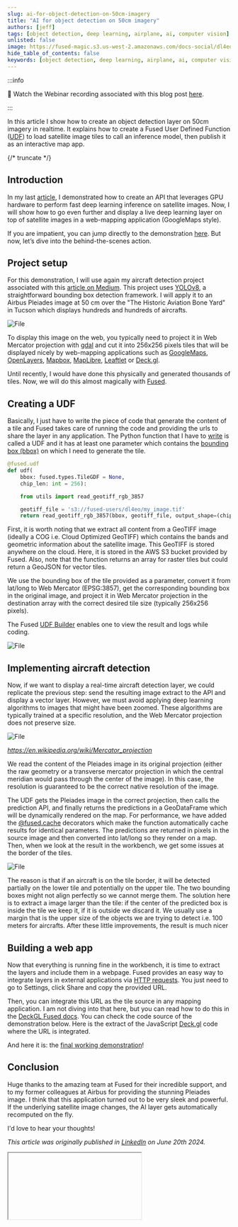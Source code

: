 ```yaml
---
slug: ai-for-object-detection-on-50cm-imagery
title: "AI for object detection on 50cm imagery"
authors: [jeff]
tags: [object detection, deep learning, airplane, ai, computer vision]
unlisted: false
image: https://fused-magic.s3.us-west-2.amazonaws.com/docs-social/dl4eo_preview.png
hide_table_of_contents: false
keywords: [object detection, deep learning, airplane, ai, computer vision]
---
```


:::info

🎥 Watch the Webinar recording associated with this blog post [here](https://www.youtube.com/watch?v=jAoBr_qD63I).

:::

In this article I show how to create an object detection layer on 50cm imagery in realtime. It explains how to create a Fused User Defined Function ([UDF](/core-concepts/write/)) to load satellite image tiles to call an inference model, then publish it as an interactive map app.


<ReactPlayer playsinline={true} className="video__player" playing={true} muted={true} controls height="100%" url="https://fused-magic.s3.us-west-2.amazonaws.com/workbench-walkthrough-videos/dl4eo2.mp4" width="100%" />

{/* truncate */}

## Introduction

In my last [article](https://www.linkedin.com/pulse/create-fast-api-inference-endpoint-deep-learning-jeff-faudi--fbhsc/?trackingId=P0%2F%2FPN8SQA6%2B5T7myTR7Xw%3D%3D), I demonstrated how to create an API that leverages GPU hardware to perform fast deep learning inference on satellite images. Now, I will show how to go even further and display a live deep learning layer on top of satellite images in a web-mapping application (GoogleMaps style).

If you are impatient, you can jump directly to the demonstration [here](https://fused.deepl.earth/). But now, let’s dive into the behind-the-scenes action.

## Project setup

For this demonstration, I will use again my aircraft detection project associated with this [article on Medium](https://medium.com/artificialis/is-yolov8-suitable-for-satellite-imagery-d9a2659a50ab). This project uses [YOLOv8](https://www.ultralytics.com/), a straightforward bounding box detection framework. I will apply it to an Airbus Pleiades image at 50 cm over the "The Historic Aviation Bone Yard" in Tucson which displays hundreds and hundreds of aircrafts.


<div style={{textAlign: 'center'}}>
<img src={ImageTucson} alt="File" style={{}} />
</div>

To display this image on the web, you typically need to project it in Web Mercator projection with [gdal](https://gdal.org/index.html) and cut it into 256x256 pixels tiles that will be displayed nicely by web-mapping applications such as [GoogleMaps](https://developers.google.com/maps), [OpenLayers](https://openlayers.org/), [Mapbox](https://docs.mapbox.com/mapbox-gl-js/guides), [MapLibre](https://maplibre.org/maplibre-gl-js/docs/), [Leaftlet](https://leafletjs.com/) or [Deck.gl](https://deck.gl/).

Until recently, I would have done this physically and generated thousands of tiles. Now, we will do this almost magically with [Fused](http://fused.io/).

## Creating a UDF

Basically, I just have to write the piece of code that generate the content of a tile and Fused takes care of running the code and providing the urls to share the layer in any application. The Python function that I have to [write](/core-concepts/write/) is called a UDF and it has at least one parameter which contains the [bounding box (bbox)](/core-concepts/filetile/#the-bbox-object) on which I need to generate the tile.

```python showLineNumbers
@fused.udf
def udf(
    bbox: fused.types.TileGDF = None,
    chip_len: int = 256):

    from utils import read_geotiff_rgb_3857

    geotiff_file = 's3://fused-users/dl4eo/my_image.tif'
    return read_geotiff_rgb_3857(bbox, geotiff_file, output_shape=(chip_len, chip_len))
```

First, it is worth noting that we extract all content from a GeoTIFF image (ideally a COG i.e. Cloud Optimized GeoTIFF) which contains the bands and geometric information about the satellite image. This GeoTIFF is stored anywhere on the cloud. Here, it is stored in the AWS S3 bucket provided by Fused. Also, note that the function returns an array for raster tiles but could return a GeoJSON for vector tiles.

We use the bounding box of the tile provided as a parameter, convert it from lat/long to Web Mercator (EPSG:3857), get the corresponding bounding box in the original image, and project it in Web Mercator projection in the destination array with the correct desired tile size (typically 256x256 pixels).

The Fused [UDF Builder](/workbench/udf-builder/) enables one to view the result and logs while coding.


<div style={{textAlign: 'center'}}>
<img src={ImageWTucson} alt="File" style={{}} />
</div>

## Implementing aircraft detection

Now, if we want to display a real-time aircraft detection layer, we could replicate the previous step: send the resulting image extract to the API and display a vector layer. However, we must avoid applying deep learning algorithms to images that might have been zoomed. These algorithms are typically trained at a specific resolution, and the Web Mercator projection does not preserve size.


<div style={{textAlign: 'center'}}>
<img src={ImageWprojection} alt="File" style={{}} />
</div>

_https://en.wikipedia.org/wiki/Mercator_projection_

We read the content of the Pleiades image in its original projection (either the raw geometry or a transverse mercator projection in which the central meridian would pass through the center of the image). In this case, the resolution is guaranteed to be the correct native resolution of the image.

The UDF gets the Pleiades image in the correct projection, then calls the prediction API, and finally returns the predictions in a GeoDataFrame which will be dynamically rendered on the map. For performance, we have added the [@fused.cache](/core-concepts/content-management/cache/) decorators which make the function automatically cache results for identical parameters. The predictions are returned in pixels in the source image and then converted into lat/long so they render on a map. Then, when we look at the result in the workbench, we get some issues at the border of the tiles.


<div style={{textAlign: 'center'}}>
<img src={ImagePredicTileFix} alt="File" style={{}} />
</div>

The reason is that if an aircraft is on the tile border, it will be detected partially on the lower tile and potentially on the upper tile. The two bounding boxes might not align perfectly so we cannot merge them. The solution here is to extract a image larger than the tile: if the center of the predicted box is inside the tile we keep it, if it is outside we discard it. We usually use a margin that is the upper size of the objects we are trying to detect i.e. 100 meters for aircrafts. After these little improvements, the result is much nicer

## Building a web app

Now that everything is running fine in the workbench, it is time to extract the layers and include them in a webpage. Fused provides an easy way to integrate layers in external applications via [HTTP requests](/core-concepts/run/#shared-token). You just need to go to Settings, click Share and copy the provided URL.

Then, you can integrate this URL as the tile source in any mapping application. I am not diving into that here, but you can read how to do this in the [DeckGL Fused docs](/user-guide/out/deckgl/). You can check the code source of the demonstration below. Here is the extract of the JavaScript [Deck.gl](http://deck.gl/) code where the URL is integrated.

And here it is: the [final working demonstration](https://fused.deepl.earth/)!

## Conclusion

Huge thanks to the amazing team at Fused for their incredible support, and to my former colleagues at Airbus for providing the stunning Pleiades image. I think that this application turned out to be very sleek and powerful. If the underlying satellite image changes, the AI layer gets automatically recomputed on the fly.

I'd love to hear your thoughts!

_This article was originally published in [LinkedIn](https://www.linkedin.com/pulse/earth-observation-mapping-applications-realtime-deep-faudi--ng7lc/?trackingId=WSoFi5fjQmmUimZ1w0p3Lw) on June 20th 2024._


<div style={{marginTop: '2rem'}}>
<Iframe
  id="iframe-1-dl4eo"
  code={DL4EO_CODE}
  requirements={[
    "/pyarrow/pyarrow-17.0.0-cp312-cp312-pyodide_2024_0_wasm32.whl",
    "micropip",
    "pyodide-unix-timezones", // needed by pyarrow
    "requests",
    // Commonly used in product:
    "streamlit-folium",
  ]}
  height = {700}
  useResizer={false}
/>
</div>
